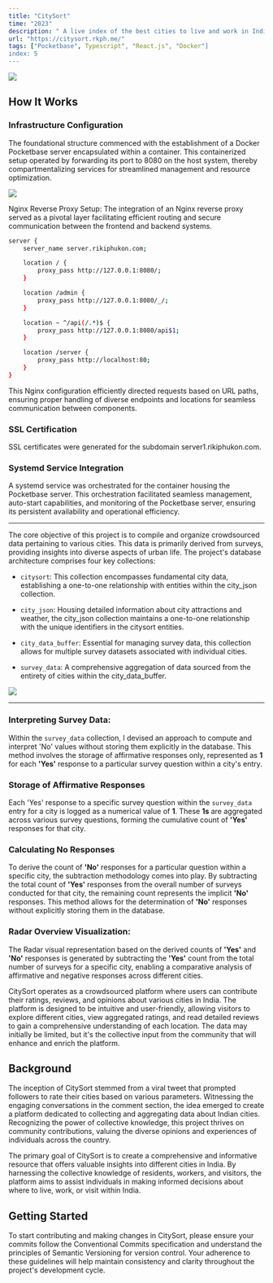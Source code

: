 ```yaml
---
title: "CitySort"
time: "2023"
description: " A live index of the best cities to live and work in India, based on crowdsourced data."
url: "https://citysort.rkph.me/"
tags: ["Pocketbase", Typescript", "React.js", "Docker"]
index: 5
---
```


<LinkPreview
  imageUrl="/projects/citysort/image.png"
  title="GitHub"
  description="A live index of the best cities to live and work in India."
  link="https://github.com/phukon/citysort"
/>

<Image
  width={600}
  height={400}
  src="https://github.com/phukon/citysort/assets/60285613/2b3f8f79-8845-49fe-85f5-8112ef06e637"
/>

## How It Works

### Infrastructure Configuration

The foundational structure commenced with the establishment of a Docker Pocketbase server encapsulated within a container. This containerized setup operated by forwarding its port to 8080 on the host system, thereby compartmentalizing services for streamlined management and resource optimization.

<Image
  width={600}
  height={400}
  src="https://github.com/phukon/citysort/assets/60285613/f06acefc-5f20-4cc7-9005-582a242f5522"
/>

Nginx Reverse Proxy Setup:
The integration of an Nginx reverse proxy served as a pivotal layer facilitating efficient routing and secure communication between the frontend and backend systems.

```bash
server {
    server_name server.rikiphukon.com;

    location / {
        proxy_pass http://127.0.0.1:8080/;
    }

    location /admin {
        proxy_pass http://127.0.0.1:8080/_/;
    }

    location ~ ^/api(/.*)$ {
        proxy_pass http://127.0.0.1:8080/api$1;
    }

    location /server {
        proxy_pass http://localhost:80;
    }
}
```

This Nginx configuration efficiently directed requests based on URL paths, ensuring proper handling of diverse endpoints and locations for seamless communication between components.

### SSL Certification

SSL certificates were generated for the subdomain server1.rikiphukon.com.

### Systemd Service Integration

A systemd service was orchestrated for the container housing the Pocketbase server. This orchestration facilitated seamless management, auto-start capabilities, and monitoring of the Pocketbase server, ensuring its persistent availability and operational efficiency.

---

The core objective of this project is to compile and organize crowdsourced data pertaining to various cities. This data is primarily derived from surveys, providing insights into diverse aspects of urban life. The project's database architecture comprises four key collections:

- `citysort`: This collection encompasses fundamental city data, establishing a one-to-one relationship with entities within the city_json collection.

- `city_json`: Housing detailed information about city attractions and weather, the city_json collection maintains a one-to-one relationship with the unique identifiers in the citysort entities.

- `city_data_buffer`: Essential for managing survey data, this collection allows for multiple survey datasets associated with individual cities.

- `survey_data`: A comprehensive aggregation of data sourced from the entirety of cities within the city_data_buffer.

<Image
  width={600}
  height={400}
  src="https://github.com/phukon/citysort/assets/60285613/78e9d840-9255-4ee9-b789-eada07733f3e"
/>

---

### Interpreting Survey Data:

Within the `survey_data` collection, I devised an approach to compute and interpret 'No' values without storing them explicitly in the database. This method involves the storage of affirmative responses only, represented as <b>1</b> for each <b>'Yes'</b> response to a particular survey question within a city's entry.

### Storage of Affirmative Responses

Each 'Yes' response to a specific survey question within the `survey_data` entry for a city is logged as a numerical value of <b>1</b>. These <b>1s</b> are aggregated across various survey questions, forming the cumulative count of <b>'Yes'</b> responses for that city.

### Calculating No Responses

To derive the count of <b>'No'</b> responses for a particular question within a specific city, the subtraction methodology comes into play. By subtracting the total count of <b>'Yes'</b> responses from the overall number of surveys conducted for that city, the remaining count represents the implicit <b>'No'</b> responses. This method allows for the determination of <b>'No'</b> responses without explicitly storing them in the database.

### Radar Overview Visualization:

The Radar visual representation based on the derived counts of <b>'Yes'</b> and <b>'No'</b> responses is generated by subtracting the <b>'Yes'</b> count from the total number of surveys for a specific city, enabling a comparative analysis of affirmative and negative responses across different cities.

CitySort operates as a crowdsourced platform where users can contribute their ratings, reviews, and opinions about various cities in India. The platform is designed to be intuitive and user-friendly, allowing visitors to explore different cities, view aggregated ratings, and read detailed reviews to gain a comprehensive understanding of each location. The data may initially be limited, but it's the collective input from the community that will enhance and enrich the platform.

## Background

The inception of CitySort stemmed from a viral tweet that prompted followers to rate their cities based on various parameters. Witnessing the engaging conversations in the comment section, the idea emerged to create a platform dedicated to collecting and aggregating data about Indian cities. Recognizing the power of collective knowledge, this project thrives on community contributions, valuing the diverse opinions and experiences of individuals across the country.

The primary goal of CitySort is to create a comprehensive and informative resource that offers valuable insights into different cities in India. By harnessing the collective knowledge of residents, workers, and visitors, the platform aims to assist individuals in making informed decisions about where to live, work, or visit within India.

## Getting Started

To start contributing and making changes in CitySort, please ensure your commits follow the Conventional Commits specification and understand the principles of Semantic Versioning for version control. Your adherence to these guidelines will help maintain consistency and clarity throughout the project's development cycle.
